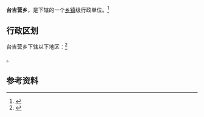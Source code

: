 {{中国乡级行政区|21/13/81/218/000}}

'''台吉营乡'''，是{{PRC admin/fullname|21/13/81/218/000|3}}下辖的一个[[乡镇|乡镇]]级行政单位。<ref>{{PRC admin/ref sgc|{{PRC admin/parent|21/13/81/218/000}}}}</ref>

== 行政区划 ==

台吉营乡下辖以下地区：<ref>{{PRC admin/ref sgc|21/13/81/218/000}}</ref>

{{PRC admin/children|21/13/81/218/000}}。

== 参考资料 ==

{{reflist}}

{{行政区划小作品}}
{{PRC admin/navcat|21/13/81/218/000}}